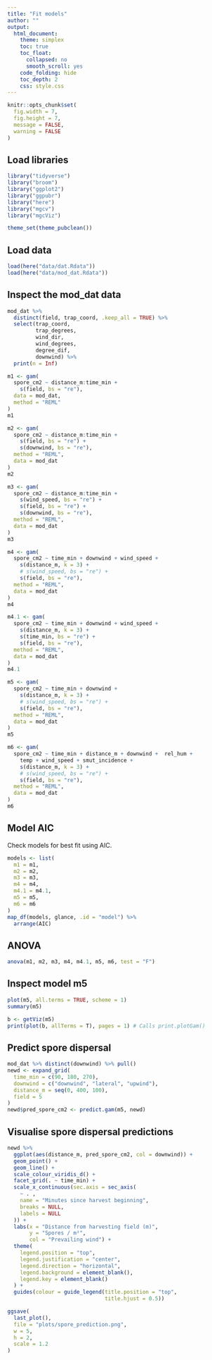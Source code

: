 ```yaml
---
title: "Fit models"
author: ""
output:
  html_document:
    theme: simplex
    toc: true
    toc_float:
      collapsed: no
      smooth_scroll: yes
    code_folding: hide
    toc_depth: 2
    css: style.css
---
```


```r
knitr::opts_chunk$set(
  fig.width = 7,
  fig.height = 7,
  message = FALSE,
  warning = FALSE
)
```

## Load libraries

```r
library("tidyverse")
library("broom")
library("ggplot2")
library("ggpubr")
library("here")
library("mgcv")
library("mgcViz")

theme_set(theme_pubclean())
```

## Load data

```r
load(here("data/dat.Rdata"))
load(here("data/mod_dat.Rdata"))
```

## Inspect the mod_dat data

```r
mod_dat %>%
  distinct(field, trap_coord, .keep_all = TRUE) %>%
  select(trap_coord,
         trap_degrees,
         wind_dir,
         wind_degrees,
         degree_dif,
         downwind) %>%
  print(n = Inf)
```

```r
m1 <- gam(
  spore_cm2 ~ distance_m:time_min +
    s(field, bs = "re"),
  data = mod_dat,
  method = "REML"
)
m1
```

```r
m2 <- gam(
  spore_cm2 ~ distance_m:time_min +
    s(field, bs = "re") +
    s(downwind, bs = "re"),
  method = "REML",
  data = mod_dat
)
m2
```

```r
m3 <- gam(
  spore_cm2 ~ distance_m:time_min +
    s(wind_speed, bs = "re") +
    s(field, bs = "re") +
    s(downwind, bs = "re"),
  method = "REML",
  data = mod_dat
)
m3
```

```r
m4 <- gam(
  spore_cm2 ~ time_min + downwind + wind_speed +
    s(distance_m, k = 3) +
    # s(wind_speed, bs = "re") +
    s(field, bs = "re"),
  method = "REML",
  data = mod_dat
)
m4
```

```r
m4.1 <- gam(
  spore_cm2 ~ time_min + downwind + wind_speed +
    s(distance_m, k = 3) +
    s(time_min, bs = "re") +
    s(field, bs = "re"),
  method = "REML",
  data = mod_dat
)
m4.1
```

```r
m5 <- gam(
  spore_cm2 ~ time_min + downwind +
    s(distance_m, k = 3) +
    # s(wind_speed, bs = "re") +
    s(field, bs = "re"),
  method = "REML",
  data = mod_dat
)
m5
```

```r
m6 <- gam(
  spore_cm2 ~ time_min + distance_m + downwind +  rel_hum +
    temp + wind_speed + smut_incidence +
    s(distance_m, k = 3) +
    # s(wind_speed, bs = "re") +
    s(field, bs = "re"),
  method = "REML",
  data = mod_dat
)
m6
```

## Model AIC

Check models for best fit using AIC.

```r
models <- list(
  m1 = m1,
  m2 = m2,
  m3 = m3,
  m4 = m4,
  m4.1 = m4.1,
  m5 = m5,
  m6 = m6
)
map_df(models, glance, .id = "model") %>%
  arrange(AIC)
```

## ANOVA

```r
anova(m1, m2, m3, m4, m4.1, m5, m6, test = "F")
```

## Inspect model m5

```r
plot(m5, all.terms = TRUE, scheme = 1)
summary(m5)
```

```r
b <- getViz(m5)
print(plot(b, allTerms = T), pages = 1) # Calls print.plotGam()
```

## Predict spore dispersal

```r
mod_dat %>% distinct(downwind) %>% pull()
newd <- expand_grid(
  time_min = c(90, 180, 270),
  downwind = c("downwind", "lateral", "upwind"),
  distance_m = seq(0, 400, 100),
  field = 5
)
newd$pred_spore_cm2 <- predict.gam(m5, newd)
```

## Visualise spore dispersal predictions

```r
newd %>%
  ggplot(aes(distance_m, pred_spore_cm2, col = downwind)) +
  geom_point() +
  geom_line() +
  scale_colour_viridis_d() +
  facet_grid(. ~ time_min) +
  scale_x_continuous(sec.axis = sec_axis(
    ~ . ,
    name = "Minutes since harvest beginning",
    breaks = NULL,
    labels = NULL
  )) +
  labs(x = "Distance from harvesting field (m)",
       y = "Spores / m²",
       col = "Prevailing wind") +
  theme(
    legend.position = "top",
    legend.justification = "center",
    legend.direction = "horizontal",
    legend.background = element_blank(),
    legend.key = element_blank()
  ) +
  guides(colour = guide_legend(title.position = "top",
                               title.hjust = 0.5))
```

```r
ggsave(
  last_plot(),
  file = "plots/spore_prediction.png",
  w = 5,
  h = 2,
  scale = 1.2
)
```



